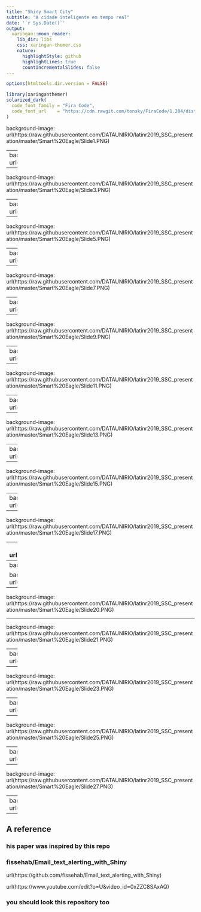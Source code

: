 ```yaml
---
title: "Shiny Smart City"
subtitle: "A cidade inteligente em tempo real"  
date: '`r Sys.Date()`'
output:
  xaringan::moon_reader:
    lib_dir: libs
    css: xaringan-themer.css
    nature:
      highlightStyle: github
      highlightLines: true
      countIncrementalSlides: false
---
```


```r
options(htmltools.dir.version = FALSE)
```

```r
library(xaringanthemer)
solarized_dark(
  code_font_family = "Fira Code",
  code_font_url    = "https://cdn.rawgit.com/tonsky/FiraCode/1.204/distr/fira_code.css"
)
```

background-image: url(https://raw.githubusercontent.com/DATAUNIRIO/latinr2019_SSC_presentation/master/Smart%20Eagle/Slide1.PNG)


---
background-image: url(https://raw.githubusercontent.com/DATAUNIRIO/latinr2019_SSC_presentation/master/Smart%20Eagle/Slide2.PNG)


---

background-image: url(https://raw.githubusercontent.com/DATAUNIRIO/latinr2019_SSC_presentation/master/Smart%20Eagle/Slide3.PNG)


---
background-image: url(https://raw.githubusercontent.com/DATAUNIRIO/latinr2019_SSC_presentation/master/Smart%20Eagle/Slide4.PNG)


---

background-image: url(https://raw.githubusercontent.com/DATAUNIRIO/latinr2019_SSC_presentation/master/Smart%20Eagle/Slide5.PNG)


---
background-image: url(https://raw.githubusercontent.com/DATAUNIRIO/latinr2019_SSC_presentation/master/Smart%20Eagle/Slide6.PNG)


---

background-image: url(https://raw.githubusercontent.com/DATAUNIRIO/latinr2019_SSC_presentation/master/Smart%20Eagle/Slide7.PNG)


---
background-image: url(https://raw.githubusercontent.com/DATAUNIRIO/latinr2019_SSC_presentation/master/Smart%20Eagle/Slide8.PNG)


---

background-image: url(https://raw.githubusercontent.com/DATAUNIRIO/latinr2019_SSC_presentation/master/Smart%20Eagle/Slide9.PNG)


---
background-image: url(https://raw.githubusercontent.com/DATAUNIRIO/latinr2019_SSC_presentation/master/Smart%20Eagle/Slide10.PNG)


---

background-image: url(https://raw.githubusercontent.com/DATAUNIRIO/latinr2019_SSC_presentation/master/Smart%20Eagle/Slide11.PNG)


---
background-size: contain
background-image: url(https://raw.githubusercontent.com/DATAUNIRIO/latinr2019_SSC_presentation/master/Smart%20Eagle/Slide12.PNG)


---

background-image: url(https://raw.githubusercontent.com/DATAUNIRIO/latinr2019_SSC_presentation/master/Smart%20Eagle/Slide13.PNG)


---
background-image: url(https://raw.githubusercontent.com/DATAUNIRIO/latinr2019_SSC_presentation/master/Smart%20Eagle/Slide14.PNG)


---

background-image: url(https://raw.githubusercontent.com/DATAUNIRIO/latinr2019_SSC_presentation/master/Smart%20Eagle/Slide15.PNG)


---
background-image: url(https://raw.githubusercontent.com/DATAUNIRIO/latinr2019_SSC_presentation/master/Smart%20Eagle/Slide16.PNG)


---

background-image: url(https://raw.githubusercontent.com/DATAUNIRIO/latinr2019_SSC_presentation/master/Smart%20Eagle/Slide17.PNG)


---
background-image: url(https://raw.githubusercontent.com/DATAUNIRIO/latinr2019_SSC_presentation/master/Smart%20Eagle/Slide18.PNG)


---
background-size: contain

background-image: url(https://raw.githubusercontent.com/DATAUNIRIO/latinr2019_SSC_presentation/master/smarteagle2.gif)


---
background-image: url(https://raw.githubusercontent.com/DATAUNIRIO/latinr2019_SSC_presentation/master/Smart%20Eagle/Slide20.PNG)


---

background-image: url(https://raw.githubusercontent.com/DATAUNIRIO/latinr2019_SSC_presentation/master/Smart%20Eagle/Slide21.PNG)


---
background-image: url(https://raw.githubusercontent.com/DATAUNIRIO/latinr2019_SSC_presentation/master/Smart%20Eagle/Slide22.PNG)


---

background-image: url(https://raw.githubusercontent.com/DATAUNIRIO/latinr2019_SSC_presentation/master/Smart%20Eagle/Slide23.PNG)


---
background-image: url(https://raw.githubusercontent.com/DATAUNIRIO/latinr2019_SSC_presentation/master/Smart%20Eagle/Slide24.PNG)


---

background-image: url(https://raw.githubusercontent.com/DATAUNIRIO/latinr2019_SSC_presentation/master/Smart%20Eagle/Slide25.PNG)


---
background-image: url(https://raw.githubusercontent.com/DATAUNIRIO/latinr2019_SSC_presentation/master/Smart%20Eagle/Slide26.PNG)


---

background-image: url(https://raw.githubusercontent.com/DATAUNIRIO/latinr2019_SSC_presentation/master/Smart%20Eagle/Slide27.PNG)


---
background-image: url(https://raw.githubusercontent.com/DATAUNIRIO/latinr2019_SSC_presentation/master/Smart%20Eagle/Slide28.PNG)


---



## A reference 
### his paper was inspired by this repo

### fissehab/Email_text_alerting_with_Shiny

url(https://github.com/fissehab/Email_text_alerting_with_Shiny)

url(https://www.youtube.com/edit?o=U&video_id=0xZZC8SAxAQ)

### you should look this repository too